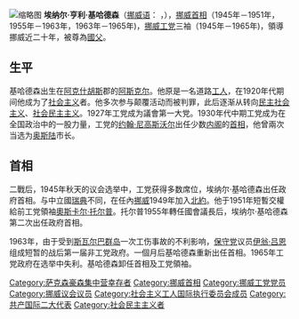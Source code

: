 [[File:Einar_Gerhardsen_(131919).jpg|缩略图]]
'''埃纳尔·亨利·基哈德森'''（[[挪威语|挪威语]]：'''{{lang|no|Einar Henry Gerhardsen}}''' {{audio|Einar Gerhardtsen.ogg|聆听}}，{{bd|1897年|5月10日|1987年|9月19日|catIdx=Gerhardsen, Einar}}），[[挪威首相|挪威首相]]（1945年－1951年，1955年－1963年，1963年－1965年)，[[挪威工党|挪威工党]]三袖（1945年－1965年)，領導挪威近二十年，被尊為[[國父|國父]]。

==生平==
基哈德森出生在[[阿克什胡斯|阿克什胡斯]]郡的[[阿斯克尔|阿斯克尔]]。他原是一名道路[[工人|工人]]，在1920年代期间他成为了[[社会主义|社会主义]]者。他多次参与颠覆活动而被判罪，此后逐渐从转向[[民主社会主义|民主社会主义]]、[[社會民主主義|社会民主主义]]。1927年工党成为議會第一大党。1930年代中期工党成为在全国政治中的一股力量，工党的[[约翰·尼高斯沃尔|约翰·尼高斯沃尔]]出任少数[[内阁|内阁]]的[[首相|首相]]，他曾兩次当选为[[奥斯陆|奥斯陆]]市长。

==首相==
二戰后，1945年秋天的议会选举中，工党获得多数席位，埃纳尔·基哈德森出任政府首相。与中立國[[瑞典|瑞典]]不同，在任內[[挪威|挪威]]1949年加入[[北約|北約]]。他于1951年短暫交權給前工党領袖[[奧斯卡尔·托尔普|奧斯卡尔·托尔普]]。托尔普1955年轉任國會議長后，埃纳尔·基哈德森第二次出任政府首相。

1963年，由于受到[[斯瓦尔巴群岛|斯瓦尔巴群岛]]一次工伤事故的不利影响，[[挪威保守党|保守党]]议员[[伊翁·吕恩|伊翁·吕恩]]组成短暂的战后第一届非工党政府。一個月后基哈德森重新出任首相。1965年工党政府在选举中失利。基哈德森卸任首相及工党領袖。

{{start box}}
{{s-before|[[约翰·尼高斯沃尔|约翰·尼高斯沃尔]]}}
{{s-title|[[挪威首相|挪威首相]]|1945年-1951年}}
{{s-after|[[奧斯卡尔·托尔普|奧斯卡尔·托尔普]]}}
{{s-before|[[奧斯卡尔·托尔普|奧斯卡尔·托尔普]]}}
{{s-title|[[挪威首相|挪威首相]]|1955年-1963年}}
{{s-after|[[伊翁·吕恩|伊翁·吕恩]]}}
{{s-before|[[伊翁·吕恩|伊翁·吕恩]]}}
{{s-title|[[挪威首相|挪威首相]]|1963年-1965年}}
{{s-after|[[佩尔·博顿|佩尔·博顿]]}}
{{end box}}

{{冷戰相關人物}}
{{Authority control}}
{{DEFAULTSORT:Gerhardsen, Einar}}
[[Category:萨克森豪森集中营幸存者|Category:萨克森豪森集中营幸存者]]
[[Category:挪威首相|Category:挪威首相]]
[[Category:挪威工党党员|Category:挪威工党党员]]
[[Category:挪威议会议员|Category:挪威议会议员]]
[[Category:社会主义工人国际执行委员会成员|Category:社会主义工人国际执行委员会成员]]
[[Category:共产国际二大代表|Category:共产国际二大代表]]
[[Category:社会民主主义者|Category:社会民主主义者]]